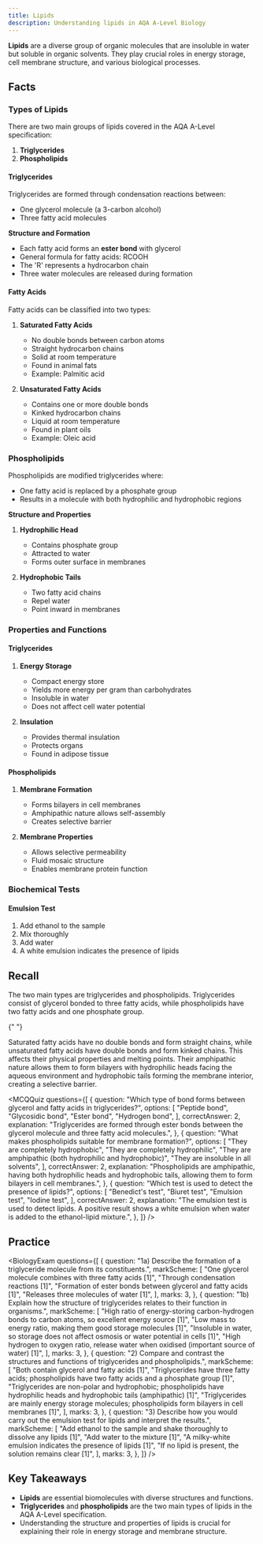 ```yaml
---
title: Lipids
description: Understanding lipids in AQA A-Level Biology
---
```


**Lipids** are a diverse group of organic molecules that are insoluble in water
but soluble in organic solvents. They play crucial roles in energy storage, cell
membrane structure, and various biological processes.

<PDFViewer fileId="1lbPVK_5usCCFKh2n3pNyszEWUqI_OnJz" pageNumber={2} />

<Steps>

<Step>

## Facts

### Types of Lipids

There are two main groups of lipids covered in the AQA A-Level specification:

1. **Triglycerides**
2. **Phospholipids**

#### Triglycerides

Triglycerides are formed through condensation reactions between:

- One glycerol molecule (a 3-carbon alcohol)
- Three fatty acid molecules

**Structure and Formation**

- Each fatty acid forms an **ester bond** with glycerol
- General formula for fatty acids: RCOOH
- The 'R' represents a hydrocarbon chain
- Three water molecules are released during formation

#### Fatty Acids

Fatty acids can be classified into two types:

1. **Saturated Fatty Acids**

   - No double bonds between carbon atoms
   - Straight hydrocarbon chains
   - Solid at room temperature
   - Found in animal fats
   - Example: Palmitic acid

2. **Unsaturated Fatty Acids**

   - Contains one or more double bonds
   - Kinked hydrocarbon chains
   - Liquid at room temperature
   - Found in plant oils
   - Example: Oleic acid

### Phospholipids

Phospholipids are modified triglycerides where:

- One fatty acid is replaced by a phosphate group
- Results in a molecule with both hydrophilic and hydrophobic regions

**Structure and Properties**

1. **Hydrophilic Head**

   - Contains phosphate group
   - Attracted to water
   - Forms outer surface in membranes

2. **Hydrophobic Tails**

   - Two fatty acid chains
   - Repel water
   - Point inward in membranes

### Properties and Functions

#### Triglycerides

1. **Energy Storage**

   - Compact energy store
   - Yields more energy per gram than carbohydrates
   - Insoluble in water
   - Does not affect cell water potential

2. **Insulation**

   - Provides thermal insulation
   - Protects organs
   - Found in adipose tissue

#### Phospholipids

1. **Membrane Formation**

   - Forms bilayers in cell membranes
   - Amphipathic nature allows self-assembly
   - Creates selective barrier

2. **Membrane Properties**

   - Allows selective permeability
   - Fluid mosaic structure
   - Enables membrane protein function

### Biochemical Tests

#### Emulsion Test

1. Add ethanol to the sample
2. Mix thoroughly
3. Add water
4. A white emulsion indicates the presence of lipids

</Step>

<Step>

## Recall

<Accordions>
  <Accordion title="What are the main types of lipids?">
    The two main types are triglycerides and phospholipids. Triglycerides consist of glycerol bonded to three fatty acids, while phospholipids have two fatty acids and one phosphate group.
  </Accordion>

{" "}

<Accordion title="How do saturated and unsaturated fatty acids differ?">
  Saturated fatty acids have no double bonds and form straight chains, while
  unsaturated fatty acids have double bonds and form kinked chains. This affects
  their physical properties and melting points.
</Accordion>

  <Accordion title="Why are phospholipids important in cell membranes?">
    Their amphipathic nature allows them to form bilayers with hydrophilic heads facing the aqueous environment and hydrophobic tails forming the membrane interior, creating a selective barrier.
  </Accordion>
</Accordions>

<MCQQuiz
  questions={[
    {
      question:
        "Which type of bond forms between glycerol and fatty acids in triglycerides?",
      options: [
        "Peptide bond",
        "Glycosidic bond",
        "Ester bond",
        "Hydrogen bond",
      ],
      correctAnswer: 2,
      explanation:
        "Triglycerides are formed through ester bonds between the glycerol molecule and three fatty acid molecules.",
    },
    {
      question: "What makes phospholipids suitable for membrane formation?",
      options: [
        "They are completely hydrophobic",
        "They are completely hydrophilic",
        "They are amphipathic (both hydrophilic and hydrophobic)",
        "They are insoluble in all solvents",
      ],
      correctAnswer: 2,
      explanation:
        "Phospholipids are amphipathic, having both hydrophilic heads and hydrophobic tails, allowing them to form bilayers in cell membranes.",
    },
    {
      question: "Which test is used to detect the presence of lipids?",
      options: [
        "Benedict's test",
        "Biuret test",
        "Emulsion test",
        "Iodine test",
      ],
      correctAnswer: 2,
      explanation:
        "The emulsion test is used to detect lipids. A positive result shows a white emulsion when water is added to the ethanol-lipid mixture.",
    },
  ]}
/>

</Step>

<Step>

## Practice

<BiologyExam
  questions={[
    {
      question:
        "1a) Describe the formation of a triglyceride molecule from its constituents.",
      markScheme: [
        "One glycerol molecule combines with three fatty acids [1]",
        "Through condensation reactions [1]",
        "Formation of ester bonds between glycerol and fatty acids [1]",
        "Releases three molecules of water [1]",
      ],
      marks: 3,
    },
    {
      question:
        "1b) Explain how the structure of triglycerides relates to their function in organisms.",
      markScheme: [
        "High ratio of energy-storing carbon-hydrogen bonds to carbon atoms, so excellent energy source [1]",
        "Low mass to energy ratio, making them good storage molecules [1]",
        "Insoluble in water, so storage does not affect osmosis or water potential in cells [1]",
        "High hydrogen to oxygen ratio, release water when oxidised (important source of water) [1]",
      ],
      marks: 3,
    },
    {
      question:
        "2) Compare and contrast the structures and functions of triglycerides and phospholipids.",
      markScheme: [
        "Both contain glycerol and fatty acids [1]",
        "Triglycerides have three fatty acids; phospholipids have two fatty acids and a phosphate group [1]",
        "Triglycerides are non-polar and hydrophobic; phospholipids have hydrophilic heads and hydrophobic tails (amphipathic) [1]",
        "Triglycerides are mainly energy storage molecules; phospholipids form bilayers in cell membranes [1]",
      ],
      marks: 3,
    },
    {
      question:
        "3) Describe how you would carry out the emulsion test for lipids and interpret the results.",
      markScheme: [
        "Add ethanol to the sample and shake thoroughly to dissolve any lipids [1]",
        "Add water to the mixture [1]",
        "A milky-white emulsion indicates the presence of lipids [1]",
        "If no lipid is present, the solution remains clear [1]",
      ],
      marks: 3,
    },
  ]}
/>

</Step>

</Steps>

## Key Takeaways

- **Lipids** are essential biomolecules with diverse structures and functions.
- **Triglycerides** and **phospholipids** are the two main types of lipids in
  the AQA A-Level specification.
- Understanding the structure and properties of lipids is crucial for explaining
  their role in energy storage and membrane structure.
